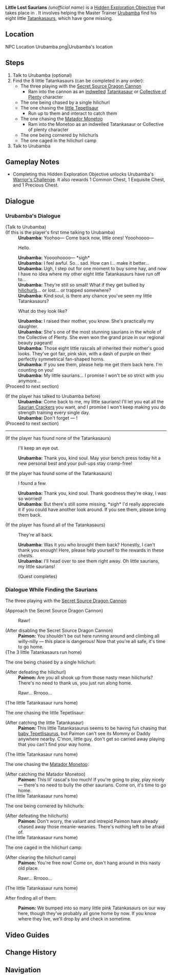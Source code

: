 {{Stub|Add location(s)}}
{{Hidden Exploration Objectives Infobox
|image      = HEO Little Lost Saurians.png
|type       = Unordered
|req        = 
|region     = Natlan
|area       = Atocpan
|subarea    = 
|poi        = 
|loc        = 
|characters = Paimon; Traveler; Urubamba
|rewards    = <!--{{Card List|Adventure EXP*450, Primogem*50, Hero's Wit*5, Mora*50000, Mystic Enhancement Ore*4}}-->
}}
'''Little Lost Saurians''' ''(unofficial name)'' is a [[Hidden Exploration Objective]] that takes place in {{Location|Atocpan}}. It involves helping the Master Trainer [[Urubamba]] find his eight little [[Tatankasaur]]s, which have gone missing.

==Location==
<gallery>
NPC Location Urubamba.png|Urubamba's location
</gallery>

==Steps==
# Talk to Urubamba (optional)
# Find the 8 little Tatankasaurs (can be completed in any order):
#* The three playing with the [[Secret Source Dragon Cannon]]
#** Ram into the cannon as an [[Saurian Indwelling|indwelled]] [[Tatankasaur]] or [[Collective of Plenty]] character
#* The one being chased by a single hilichurl {{Enemy List|Hilichurl Fighter}}
#* The one chasing the [[Tepetlisaur Whelp|little Tepetlisaur]]
#** Run up to them and interact to catch them
#* The one chasing the [[Matador Monetoo]]<!-- Exquisite Chest -->
#** Ram into the Monetoo as an indwelled Tatankasaur or Collective of plenty character
#* The one being cornered by hilichurls {{Enemy List|Hilichurl Fighter*3;Pyro Hilichurl Shooter*2}}
#* The one caged in the hilichurl camp {{Enemy List|Hilichurl*3;Pyro Hilichurl Shooter*2;Crackling Axe Mitachurl}}<!-- Exquisite Chest -->
# Talk to Urubamba

==Gameplay Notes==
* Completing this Hidden Exploration Objective unlocks Urubamba's [[Warrior's Challenge]]. It also rewards 1 Common Chest, 1 Exquisite Chest, and 1 Precious Chest.

==Dialogue==
===Urubamba's Dialogue===
{{Dialogue Start}}
;(Talk to Urubamba)
;(If this is the player's first time talking to Urubamba)
:'''Urubamba:''' Yoohoo&mdash; Come back now, little ones! Yooohoooo&mdash;
:{{DIcon}} Hello.
:'''Urubamba:''' Yoooohoooo&mdash; *sigh*
:'''Urubamba:''' I feel awful. So... sad. How can I... make it better...
:'''Urubamba:''' Ugh, I step out for one moment to buy some hay, and now I have no idea where my other eight little Tatankasaurs have run off to...
:'''Urubamba:''' They're still so small! What if they get bullied by [[hilichurl]]s... or lost... or trapped somewhere?
:'''Urubamba:''' Kind soul, is there any chance you've seen my little Tatankasaurs?
:{{DIcon}} What do they look like?
:'''Urubamba:''' I raised their mother, you know. She's practically my daughter.
:'''Urubamba:''' She's one of the most stunning saurians in the whole of the Collective of Plenty. She even won the grand prize in our regional beauty pageant!
:'''Urubamba:''' Those eight little rascals all inherited their mother's good looks. They've got fair, pink skin, with a dash of purple on their perfectly symmetrical fan-shaped horns.
:'''Urubamba:''' If you see them, please help me get them back here. I'm counting on you!
:'''Urubamba:''' My little saurians... I promise I won't be so strict with you anymore...
;(Proceed to next section)

;(If the player has talked to Urubamba before)
:'''Urubamba:''' Come back to me, my little saurians! I'll let you eat all the [[Saurus Crackers|Saurian Crackers]] you want, and I promise I won't keep making you do strength training every single day.
:'''Urubamba:''' Don't forget &mdash; {{color|buzzword|pink skin, purple horns}}!
;(Proceed to next section)
----
;(If the player has found none of the Tatankasaurs)
:{{DIcon}} I'll keep an eye out.
:'''Urubamba:''' Thank you, kind soul. May your bench press today hit a new personal best and your pull-ups stay cramp-free!

;(If the player has found some of the Tatankasaurs)
:{{DIcon}} I found a few.
:'''Urubamba:''' Thank you, kind soul. Thank goodness they're okay, I was so worried!
:'''Urubamba:''' But there's still some missing. *sigh* I'd really appreciate it if you could have another look around. If you see them, please bring them back.

;(If the player has found all of the Tatankasaurs)
:{{DIcon}} They're all back.
:'''Urubamba:''' Was it you who brought them back? Honestly, I can't thank you enough! Here, please help yourself to the rewards in these chests.
:'''Urubamba:''' I'll head over to see them right away. Oh little saurians, my little saurians!
:;(Quest completes)
{{Dialogue End}}

===Dialogue While Finding the Saurians===
{{Dialogue Start}}
The three playing with the [[Secret Source Dragon Cannon]]:
;(Approach the Secret Source Dragon Cannon)
:{{DIcon|Idle}} Rawr!<!-- The saurian riding the Cannon -->

;(After disabling the Secret Source Dragon Cannon)
:'''Paimon:''' You shouldn't be out here running around and climbing all willy-nilly &mdash; this place is dangerous! Now that you're all safe, it's time to go home.
;(The 3 little Tatankasaurs run home)

The one being chased by a single hilichurl:
;(After defeating the hilichurl)
:'''Paimon:''' Are you all shook up from those nasty mean hilichurls? There's no need to thank us, you just run along home.
:{{DIcon|Idle}} Rawr... Rrrooo...
;(The little Tatankasaur runs home)

The one chasing the little Tepetlisaur:
;(After catching the little Tatankasaur)
:'''Paimon:''' This little Tatankasaurus seems to be having fun chasing that [[Tepetlisaur Whelp|baby Tepetlisaurus]], but Paimon can't see its Mommy or Daddy anywhere nearby. C'mon, little guy, don't get so carried away playing that you can't find your way home.
<!-- Black screen transition-->
;(The little Tatankasaur runs home)

The one chasing the [[Matador Monetoo]]:
;(After catching the Matador Monetoo)
:'''Paimon:''' This lil' rascal's too much! If you're going to play, play nicely &mdash; there's no need to bully the other saurians. Come on, it's time to go home.
;(The little Tatankasaur runs home)

The one being cornered by hilichurls:
;(After defeating the hilichurls)
:'''Paimon:''' Don't worry, the valiant {{Traveler}} and intrepid Paimon have already chased away those meanie-weanies. There's nothing left to be afraid of.
;(The little Tatankasaur runs home)

The one caged in the hilichurl camp:
;(After clearing the hilichurl camp)
:'''Paimon:''' You're free now! Come on, don't hang around in this nasty old place.
:{{DIcon|Idle}} Rawr... Rrrooo...
;(The little Tatankasaur runs home)

After finding all of them:
:'''Paimon:''' We bumped into so many little pink Tatankasaurs on our way here, though they've probably all gone home by now. If you know where they live, we'll drop by and check in sometime.
{{Dialogue End}}

==Video Guides==
{{EVT
|video1   = https://youtu.be/LfkwF2Jtqw4?si=pBXtkNdD2wfZz1_7
|caption1 = Urubamba All 6 Tatankasaurus Location I Am Speed Achievement
}}

==Change History==
{{Change History|5.5}}

==Navigation==
{{Hidden Exploration Objective Navbox|Unordered}}